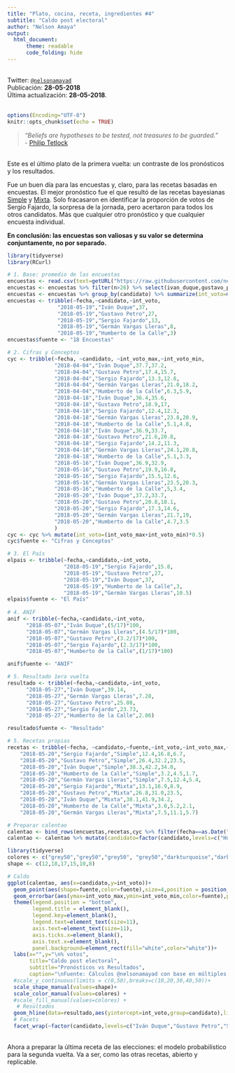 ---
title: "Plato, cocina, receta, ingredientes #4"
subtitle: "Caldo post electoral"
author: "Nelson Amaya"
output: 
  html_document:
      theme: readable
      code_folding: hide
---
<br>
Twitter: [`@nelsonamayad`](https://twitter.com/NelsonAmayaD)
<br>
Publicación: **28-05-2018**
<br>
Última actualización: **28-05-2018**.
<br>
<br>
```{r setup, include=FALSE}
options(Encoding="UTF-8")
knitr::opts_chunk$set(echo = TRUE)
```
> *"Beliefs are hypotheses to be tested, not treasures to be guarded."*<br>
- [Philip Tetlock](https://www.sas.upenn.edu/tetlock/)

<br>
Este es el último plato de la primera vuelta: un contraste de los pronósticos y los resultados.

Fue un buen día para las encuestas y, claro, para las recetas basadas en encuestas. El mejor pronóstico fue el que resultó de las recetas bayesianas [Simple](https://nelsonamayad.github.io/simple/simple) y [Mixta](https://nelsonamayad.github.io/mixto/mixto). Solo fracasaron en identificar la proporción de votos de Sergio Fajardo, la sorpresa de la jornada, pero acertaron para todos los otros candidatos. Más que cualquier otro pronóstico y que cualquier encuesta individual.

**En conclusión: las encuestas son valiosas y su valor se determina conjuntamente, no por separado.**

```{r, echo=T, message=FALSE}
library(tidyverse)
library(RCurl)

# 1. Base: promedio de las encuestas
encuestas <- read.csv(text=getURL("https://raw.githubusercontent.com/nelsonamayad/Elecciones-presidenciales-2018/master/Elecciones%202018/encuestas2018.csv"))
encuestas <- encuestas %>% filter(n>26) %>% select(ivan_duque,gustavo_petro,sergio_fajardo,german_vargas_lleras,humberto_delacalle) %>% gather(candidato, int_voto)
encuestas <- encuestas %>% group_by(candidato) %>% summarize(int_voto=mean(int_voto) %>% format(digits=0))
encuestas <- tribble(~fecha,~candidato,~int_voto,
                "2018-05-19","Iván Duque",37,
                "2018-05-19","Gustavo Petro",27,
                "2018-05-19","Sergio Fajardo",13,
                "2018-05-19","Germán Vargas Lleras",8,
                "2018-05-19","Humberto de la Calle",3)
encuestas$fuente <- "18 Encuestas"

# 2. Cifras y Conceptos
cyc <- tribble(~fecha, ~candidato, ~int_voto_max,~int_voto_min,
               "2018-04-04","Iván Duque",37.7,37.2,
               "2018-04-04","Gustavo Petro",17.4,15.7,
               "2018-04-04","Sergio Fajardo",13.3,12.8,
               "2018-04-04","Germán Vargas Lleras",21.0,18.2,
               "2018-04-04","Humberto de la Calle",6.3,5.9,
               "2018-04-18","Iván Duque",36.4,35.6,
               "2018-04-18","Gustavo Petro",18.9,17,
               "2018-04-18","Sergio Fajardo",12.4,12.3,
               "2018-04-18","Germán Vargas Lleras",23.8,20.9,
               "2018-04-18","Humberto de la Calle",5.1,4.8,
               "2018-04-18","Iván Duque",36.9,33.7,
               "2018-04-18","Gustavo Petro",21.6,20.8,
               "2018-04-18","Sergio Fajardo",14.2,11.3,
               "2018-04-18","Germán Vargas Lleras",24.1,20.8,
               "2018-04-18","Humberto de la Calle",5.1,3.3,
               "2018-05-16","Iván Duque",36.9,32.9,
               "2018-05-16","Gustavo Petro",19.9,16.8,
               "2018-05-16","Sergio Fajardo",15.5,12.6,
               "2018-05-16","Germán Vargas Lleras",23.5,20.3,
               "2018-05-16","Humberto de la Calle",5,3.4,
               "2018-05-20","Iván Duque",37.2,33.7,
               "2018-05-20","Gustavo Petro",20.8,18.1,
               "2018-05-20","Sergio Fajardo",17.3,14.6,
               "2018-05-20","Germán Vargas Lleras",21.7,19,
               "2018-05-20","Humberto de la Calle",4.7,3.5
               )
cyc <- cyc %>% mutate(int_voto=(int_voto_max+int_voto_min)*0.5)
cyc$fuente <- "Cifras y Conceptos" 

# 3. El País
elpais <- tribble(~fecha,~candidato,~int_voto,
                  "2018-05-19","Sergio Fajardo",15.8,
                  "2018-05-19","Gustavo Petro",27,
                  "2018-05-19","Iván Duque",37,
                  "2018-05-19","Humberto de la Calle",3,
                  "2018-05-19","Germán Vargas Lleras",10.5)
elpais$fuente <- "El País"
  
# 4. ANIF
anif <- tribble(~fecha,~candidato,~int_voto,
      "2018-05-07","Iván Duque",(5/17)*100,
      "2018-05-07","Germán Vargas Lleras",(4.5/17)*100,
      "2018-05-07","Gustavo Petro",(3.2/17)*100,
      "2018-05-07","Sergio Fajardo",(2.3/17)*100,
      "2018-05-07","Humberto de la Calle",(1/17)*100)

anif$fuente <- "ANIF"

# 5. Resultado 1era vuelta
resultado <- tribble(~fecha,~candidato,~int_voto,
      "2018-05-27","Iván Duque",39.14,
      "2018-05-27","Germán Vargas Lleras",7.28,
      "2018-05-27","Gustavo Petro",25.08,
      "2018-05-27","Sergio Fajardo",23.73,
      "2018-05-27","Humberto de la Calle",2.06)

resultado$fuente <- "Resultado"

# 5. Recetas propias
recetas <- tribble(~fecha, ~candidato,~fuente,~int_voto,~int_voto_max,~int_voto_min,
    "2018-05-20","Sergio Fajardo","Simple",12.4,16.8,6.7,
    "2018-05-20","Gustavo Petro","Simple",26.4,32.2,23.5,
    "2018-05-20","Iván Duque","Simple",38.3,42.2,34.0,
    "2018-05-20","Humberto de la Calle","Simple",3.2,4.5,1.7,
    "2018-05-20","Germán Vargas Lleras","Simple",7.5,12.4,5.4,
    "2018-05-20","Sergio Fajardo","Mixta",13.1,16.9,8.9,
    "2018-05-20","Gustavo Petro","Mixta",26.8,31.0,23.5,
    "2018-05-20","Iván Duque","Mixta",38.1,41.9,34.2,
    "2018-05-20","Humberto de la Calle","Mixta",3.0,5.2,2.1,
    "2018-05-20","Germán Vargas Lleras","Mixta",7.5,11.1,5.7)

# Preparar calentao
calentao <- bind_rows(encuestas,recetas,cyc %>% filter(fecha==as.Date("2018-05-20")),anif,elpais)
calentao <- calentao %>% mutate(candidato=factor(candidato,levels=c("Humberto de la Calle","Germán Vargas Lleras","Sergio Fajardo","Gustavo Petro","Iván Duque")))

```

```{r, echo=FALSE, message=FALSE, fig.width=9, fig.align="center"}
library(tidyverse)
colores <- c("grey50","grey50","grey50", "grey50","darkturquoise","darkturquoise")
shape <- c(12,18,17,15,10,8)

# Caldo
ggplot(calentao, aes(x=candidato,y=int_voto))+
  geom_point(aes(shape=fuente,color=fuente),size=4,position = position_dodge(0.8))+
  geom_errorbar(aes(ymax=int_voto_max,ymin=int_voto_min,color=fuente),position = position_dodge(0.8),width=0.5)+
  theme(legend.position = "bottom",
        legend.title = element_blank(),
        legend.key=element_blank(),
        legend.text=element_text(size=11),
        axis.text=element_text(size=11),
        axis.ticks.x=element_blank(),
        axis.text.x=element_blank(),
        panel.background=element_rect(fill="white",color="white"))+
  labs(x="",y="\n% votos",
       title="Caldo post electoral",
       subtitle="Pronósticos vs Resultados",
       caption="\nFuente: Cálculos @nelsonamayad con base en múltiples fuentes")+
  #scale_y_continuous(limits = c(0,50),breaks=c(10,20,30,40,50))+
  scale_shape_manual(values=shape)+
  scale_color_manual(values=colores) +
  #scale_fill_manual(values=colores) +
   # Resultados
  geom_hline(data=resultado,aes(yintercept=int_voto,group=candidato),linetype="dashed")+
  # Facets
  facet_wrap(~factor(candidato,levels=c("Iván Duque","Gustavo Petro","Sergio Fajardo","Germán Vargas Lleras","Humberto de la Calle")),nrow = 1, scales = "free")
```
<br>
Ahora a preparar la última receta de las elecciones: el modelo probabilístico para la segunda vuelta. Va a ser, como las otras recetas, abierto y replicable. 